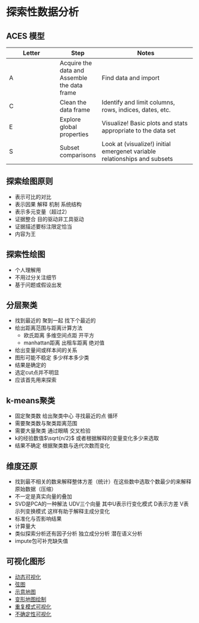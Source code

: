 # 探索性数据分析

## ACES 模型

Letter | Step | Notes
------ | ---- | -----------
A | Acquire the data and Assemble the data frame | Find data and import
C | Clean the data frame | Identify and limit columns, rows, indices, dates, etc.
E | Explore global properties | Visualize!  Basic plots and stats appropriate to the data set
S | Subset comparisons | Look at (visualize!) initial emergenet variable relationships and subsets


## 探索绘图原则

- 表示可比的对比
- 表示因果 解释 机制 系统结构
- 表示多元变量（超过2）
- 证据整合 目的驱动非工具驱动
- 证据描述要标注限定恰当
- 内容为王

## 探索性绘图

- 个人理解用
- 不用过分关注细节
- 基于问题或假设出发

## 分层聚类

- 找到最近的 聚到一起 找下个最近的
- 给出距离范围与距离计算方法
  - 欧氏距离 多维空间点距 开平方
  - manhattan距离 出租车距离 绝对值
- 给出变量间或样本间的关系
- 图形可能不稳定 多少样本多少类
- 结果是确定的
- 选定cut点并不明显
- 应该首先用来探索

## k-means聚类

- 固定聚类数 给出聚类中心 寻找最近的点 循环
- 需要聚类数与聚类距离范围
- 需要大量聚类 通过眼睛 交叉检验
- k的经验数值$\sqrt{n/2}$  或者根据解释的变量变化多少来选取 
- 结果不确定 根据聚类数与迭代次数而变化

## 维度还原

- 找到最不相关的数来解释整体方差（统计）在这些数中选取个数最少的来解释原始数据（压缩）
- 不一定是真实向量的叠加
- SVD是PCA的一种解法 UDV三个向量 其中U表示行变化模式 D表示方差 V表示列变换模式 这样有助于解释主成分变化
- 标准化与否影响结果
- 计算量大
- 类似探索分析还有因子分析 独立成分分析 潜在语义分析
- impute包可补充缺失值

## 可视化图形

- [动态可视化](https://github.com/thomasp85/tweenr)
- [弦图](https://github.com/jokergoo/circlize)
- [示意地图](https://github.com/hafen/geofacet)
- [变形地图绘制](https://github.com/sjewo/cartogram)
- [重复模式可视化](https://flowingdata.com/2018/07/09/how-to-visualize-recurring-patterns/)
- [不确定性可视化](https://flowingdata.com/2018/01/08/visualizing-the-uncertainty-in-data/)
